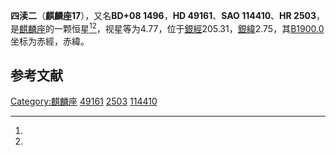 {{Starbox begin
| name = 麒麟座17
}}
{{Starbox observe
| epoch = [[J2000.0|J2000.0]]
| constell = [[麒麟座|麒麟座]]<ref name=SIMBAD>{{cite web
 | url=http://simbad.u-strasbg.fr/simbad/sim-id?Ident=HR+2503
 | title=Pulsating variable Star
 | publisher=Centre de Données astronomiques de Strasbourg
 | work=SIMBAD
 | accessdate=2012-07-13
 | archive-date=2019-08-19
 | archive-url=https://web.archive.org/web/20190819210554/http://simbad.u-strasbg.fr/simbad/sim-id?Ident=HR+2503
 }}</ref><ref name=DATA>{{cite web
 | url=http://vizier.u-strasbg.fr/viz-bin/VizieR-5?-out.add=.&-source=5050&-corr=PK=HR&-out.max=9999&HR=2503
 | title=VizieR Detailed Page
 | accessdate=2012-07-13
 | archive-date=2016-03-04
 | archive-url=https://web.archive.org/web/20160304205640/http://vizier.u-strasbg.fr/viz-bin/VizieR-5?-out.add=.&-source=5050&-corr=PK=HR&-out.max=9999&HR=2503
 | dead-url=no
 }}</ref>
| 星官 = [[四渎_(星官)|四渎]]
| ra = {{RA|6|47|19.8}}<ref name=SIMBAD /><ref name=DATA />
| dec = {{DEC|+8|2|14}}<ref name=SIMBAD /><ref name=DATA />
| appmag_v = 4.77<ref name=SIMBAD /><ref name=DATA />
}}
{{Starbox character
| class = K4III<ref name=SIMBAD /><ref name=DATA />
| b-v = 1.4<ref name=SIMBAD /><ref name=DATA />
| u-b = 1.65<ref name=SIMBAD /><ref name=DATA />
| r-i = 0.7<ref name=SIMBAD /><ref name=DATA />
| variable = 
}}
{{Starbox astrometry
| radial_v = 1.65
| prop_mo_ra = 47
| parallax = 0.013
| p_error = 
}}
{{Starbox catalog
| names =BD+08 1496，[[SAO星表|SAO]] 114410，[[HD星表|HD]] 49161，[[HR星表|HR]] 2503}}
{{Starbox reference |Simbad=HR+2503}}
{{Starbox end}}

'''四渎二'''（'''麒麟座17'''），又名'''BD+08 1496'''，'''HD 49161'''、'''SAO 114410'''、'''HR 2503'''，是[[麒麟座|麒麟座]]的一颗恒星<ref name=SIMBAD /><ref name=DATA />，视星等为4.77，位于[[銀道座標系|銀經]]205.31，[[銀道座標系|銀緯]]2.75，其[[B1900.0|B1900.0]]坐标为赤經{{RA|6|41|54}}，赤緯{{DEC|+8|2.75|43}}。

== 参考文献 ==
{{reflist}}

{{star-stub}}

{{麒麟座恒星}}
{{星官|四渎|4|8}}
[[Category:麒麟座|Category:麒麟座]]
[[Category:HD和HDE天體|49161]]
[[Category:HR天體|2503]]
[[Category:SAO天體|114410]]